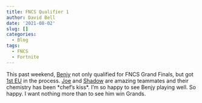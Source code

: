 ```yaml
---
title: FNCS Qualifier 1
author: David Bell
date: '2021-08-02'
slug: []
categories:
  - Blog
tags:
  - FNCS
  - Fortnite
---
```


This past weekend, [Benjy](https://twitter.com/benjyfishy) not only qualified for FNCS Grand Finals, but got [1st EU](https://www.youtube.com/watch?v=FPArs87NMVE) in the process. [Joe](https://twitter.com/_joefn) and [Shadow](https://twitter.com/Shadowwfn_) are amazing teammates and their chemistry has been \*chef's kiss\*. I'm so happy to see Benjy playing well. So happy. I want nothing more than to see him win Grands. 